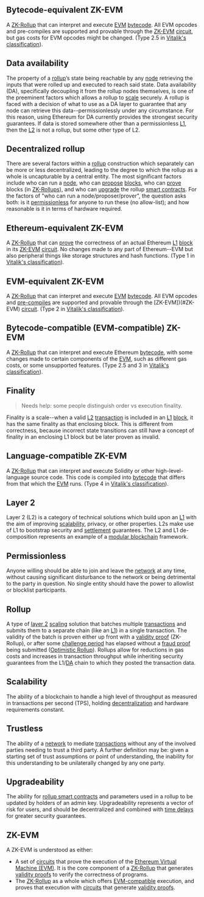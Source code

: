 
## Bytecode-equivalent ZK-EVM

A [ZK-Rollup](/rollup-glossary#zk-rollup) that can interpret and execute [EVM](/rollup-glossary#Ethereum-Virtual-Machine-(EVM)) [bytecode](/rollup-glossary#bytecode). All EVM opcodes and pre-compiles are supported and provable through the [ZK-EVM](/rollup-glossary#zk-evm) [circuit](/rollup-glossary#circuit), but gas costs for EVM opcodes might be changed. (Type 2.5 in [Vitalik's classification](https://vitalik.ca/general/2022/08/04/zkevm.html)).

## Data availability

The property of a [rollup](#rollup)’s state being reachable by any [node](/rollup-glossary#node) retrieving the inputs that were rolled up and executed to reach said state. Data availability (DA), specifically decoupling it from the rollup nodes themselves, is one of the preeminent factors which allows a rollup to [scale](#Scalability) securely. A rollup is faced with a decision of what to use as a DA layer to guarantee that any node can retrieve this data--permissionlessly under any circumstance. For this reason, using Ethereum for DA currently provides the strongest security guarantees. If data is stored somewhere other than a permissionless [L1](/rollup-glossary#Layer-1), then the [L2](#Layer-2) is not a rollup, but some other type of L2.

## Decentralized rollup

There are several factors within a [rollup](#rollup) construction which separately can be more or less decentralized, leading to the degree to which the rollup as a whole is uncapturable by a central entity. The most significant factors include who can run a [node](/rollup-glossary#node), who can [propose](#proposer) [blocks](/rollup-glossary#block), who can [prove](#prover) blocks (in [ZK-Rollups](/rollup-glossary#ZK-Rollup)), and who can [upgrade](#Upgradeability) the rollup [smart contracts](/rollup-glossary#Smart-contract). For the factors of "who can run a node/proposer/prover", the question asks both: is it [permissionless](#permissionless) for anyone to run these (no allow-list); and how reasonable is it in terms of hardware required.

## Ethereum-equivalent ZK-EVM

A [ZK-Rollup](/rollup-glossary#ZK-Rollup) that can [prove](/rollup-glossary#Prover) the correctness of an actual Ethereum [L1](/rollup-glossary#Layer-1) [block](/rollup-glossary#Block) in its [ZK-EVM](#ZK-EVM) [circuit](/rollup-glossary#circuit). No changes made to any part of Ethereum--EVM but also peripheral things like storage structures and hash functions. (Type 1 in [Vitalik's classification](https://vitalik.ca/general/2022/08/04/zkevm.html)).

## EVM-equivalent ZK-EVM

A [ZK-Rollup](/rollup-glossary#ZK-Rollup) that can interpret and execute [EVM](/rollup-glossary#Ethereum-Virtual-Machine-(EVM)) [bytecode](/rollup-glossary#Bytecode). All EVM opcodes and [pre-compiles](/rollup-glossary#Pre-compiles) are supported and provable through the [ZK-EVM])(#ZK-EVM) [circuit](/rollup-glossary#circuit). (Type 2 in [Vitalik's classification](https://vitalik.ca/general/2022/08/04/zkevm.html)).

## Bytecode-compatible (EVM-compatible) ZK-EVM

A [ZK-Rollup](/rollup-glossary#ZK-Rollup) that can interpret and execute Ethereum [bytecode](/rollup-glossary#Bytecode), with some changes made to certain components of the [EVM](/rollup-glossary#Ethereum-Virtual-Machine-(EVM)), such as different gas costs, or some unsupported features. (Type 2.5 and 3 in [Vitalik's classification](https://vitalik.ca/general/2022/08/04/zkevm.html)).

## Finality

> Needs help: some people distinguish order vs execution finality.

Finality is a scale--when a valid [L2](#Layer-2) [transaction](/rollup-glossary#Transaction) is included in an [L1](/rollup-glossary#Layer-1) [block](/rollup-glossary#Block), it has the same finality as that enclosing block. This is different from correctness, because incorrect state transitions can still have a concept of finality in an enclosing L1 block but be later proven as invalid.

## Language-compatible ZK-EVM

A [ZK-Rollup](/rollup-glossary#ZK-Rollup) that can interpret and execute Solidity or other high-level-language source code. This code is compiled into [bytecode](/rollup-glossary#Bytecode) that differs from that which the [EVM](/rollup-glossary#Ethereum-Virtual-Machine-(EVM)) runs. (Type 4 in [Vitalik's classification](https://vitalik.ca/general/2022/08/04/zkevm.html)).

## Layer 2

Layer 2 (L2) is a category of technical solutions which build upon an [L1](/rollup-glossary#layer-1) with the aim of improving [scalability](#scalability), privacy, or other properties. L2s make use of L1 to bootstrap security and [settlement](/rollup-glossary#settlement) guarantees. The L2 and L1 de-composition represents an example of a [modular blockchain](/rollup-glossary#Modular-blockchains) framework.

## Permissionless

Anyone willing should be able to join and leave the [network](/rollup-glossary#Network) at any time, without causing significant disturbance to the network or being detrimental to the party in question. No single entity should have the power to allowlist or blocklist participants.

## Rollup

A type of [layer 2](#layer-2) [scaling](#Scalability) solution that batches multiple [transactions](/rollup-glossary#Transaction) and submits them to a separate chain (like an [L1](/rollup-glossary#Layer-1)) in a single transaction. The validity of the batch is proven either up front with a [validity proof](/rollup-glossary#validity-proof) (ZK-Rollup), or after some [challenge period](/rollup-glossary#Challenge-period) has elapsed without a [fraud proof](/rollup-glossary#fraud-proof) being submitted ([Optimistic Rollup](/rollup-glossary#Optimistic-Rollup)). Rollups allow for reductions in gas costs and increases in transaction throughput while inheriting security guarantees from the L1/[DA](#Data-availability) chain to which they posted the transaction data.

## Scalability

The ability of a blockchain to handle a high level of throughput as measured in transactions per second (TPS), holding [decentralization](#decentralized-rollup) and hardware requirements constant.

## Trustless

The ability of a [network](/rollup-glossary#Network) to mediate [transactions](/rollup-glossary#Transaction) without any of the involved parties needing to trust a third party. A further definition may be: given a starting set of trust assumptions or point of understanding, the inability for this understanding to be unilaterally changed by any one party.

## Upgradeability

The ability for [rollup smart contracts](/rollup-glossary#rollup-contracts) and parameters used in a rollup to be updated by holders of an admin key. Upgradeability represents a vector of risk for users, and should be decentralized and combined with [time delays](/rollup-glossary#time-delay) for greater security guarantees.

## ZK-EVM

A ZK-EVM is understood as either:
- A set of [circuits](/rollup-glossary#circuit) that prove the execution of the [Ethereum Virtual Machine (EVM)](/rollup-glossary#Ethereum-Virtual-Machine-(EVM)). It is the core component of a [ZK-Rollup](/rollup-glossary#ZK-Rollup) that generates [validity proofs](/rollup-glossary#Validity-proof) to verify the correctness of programs.
- The [ZK-Rollup](/rollup-glossary#ZK-Rollup) as a whole which offers [EVM-compatible](#Bytecode-compatible-(EVM-compatible)-ZK-EVM) execution, and proves that execution with [circuits](/rollup-glossary#circuit) that generate [validity proofs](/rollup-glossary#Validity-proof).
